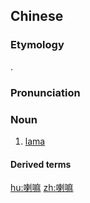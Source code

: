 ==Chinese==
{{zh-forms}}

===Etymology===
{{bor|zh|bo|བླ་མ}}.

===Pronunciation===
{{zh-pron
|m=lǎma
|c=laa1 maa4
|cat=n
}}

===Noun===
{{zh-noun}}

# {{lb|zh|Buddhism}} [[lama]]

====Derived terms====
{{zh-der|喇嘛教|燒喇嘛|班禪喇嘛|達賴喇嘛}}

[[hu:喇嘛]]
[[zh:喇嘛]]